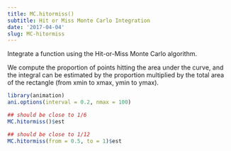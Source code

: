 ```yaml
---
title: MC.hitormiss()
subtitle: Hit or Miss Monte Carlo Integration
date: '2017-04-04'
slug: MC-hitormiss
---
```


Integrate a function using the Hit-or-Miss Monte Carlo algorithm.

We compute the proportion of points hitting the area under the curve, and the
integral can be estimated by the proportion multiplied by the total area of
the rectangle (from xmin to xmax, ymin to ymax).

 
```r
library(animation)
ani.options(interval = 0.2, nmax = 100)

## should be close to 1/6
MC.hitormiss()$est
```

```r
## should be close to 1/12
MC.hitormiss(from = 0.5, to = 1)$est
 
```
